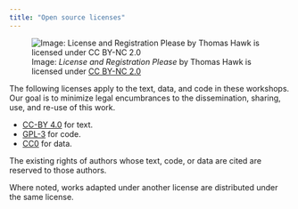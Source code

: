 ```yaml
---
title: "Open source licenses"
---
```


![Image: *License and Registration Please* by Thomas Hawk is licensed under [CC BY-NC 2.0](https://creativecommons.org/licenses/by-nc/2.0/legalcode)](figures/license.png)

The following licenses apply to the text, data, and code in these workshops. Our goal is to minimize legal encumbrances to the dissemination, sharing, use, and re-use of this work. 

- [CC-BY 4.0](https://creativecommons.org/licenses/by/4.0/legalcode) for text.  
- [GPL-3](https://www.r-project.org/Licenses/GPL-3) for code.  
- [CC0](https://wiki.creativecommons.org/wiki/CC0_use_for_data) for data. 

The existing rights of authors whose text, code, or data are cited are reserved to those authors. 

Where noted, works adapted under another license are distributed under the same license. 

